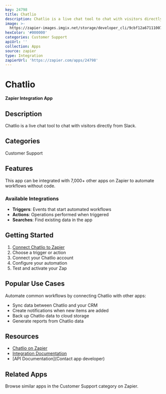 ```yaml
---
key: 24798
title: Chatlio
description: Chatlio is a live chat tool to chat with visitors directly from Slack.
image: >-
  https://zapier-images.imgix.net/storage/developer_cli/9cbf12a67111007434ddf9a16b4aaf34.png?auto=format%2Ccompress&ixlib=python-3.0.0&q=50
hexColor: '#000000'
categories: Customer Support
apiUrl: ''
collection: Apps
source: zapier
type: Integration
zapierUrl: 'https://zapier.com/apps/24798'
---
```

# Chatlio

**Zapier Integration App**

## Description

Chatlio is a live chat tool to chat with visitors directly from Slack.

## Categories

Customer Support

## Features

This app can be integrated with 7,000+ other apps on Zapier to automate workflows without code.

### Available Integrations

- **Triggers**: Events that start automated workflows
- **Actions**: Operations performed when triggered
- **Searches**: Find existing data in the app

## Getting Started

1. [Connect Chatlio to Zapier](https://zapier.com/apps/24798)
2. Choose a trigger or action
3. Connect your Chatlio account
4. Configure your automation
5. Test and activate your Zap

## Popular Use Cases

Automate common workflows by connecting Chatlio with other apps:

- Sync data between Chatlio and your CRM
- Create notifications when new items are added
- Back up Chatlio data to cloud storage
- Generate reports from Chatlio data

## Resources

- [Chatlio on Zapier](https://zapier.com/apps/24798)
- [Integration Documentation](https://zapier.com/apps/24798/integrations)
- [API Documentation](Contact app developer)

## Related Apps

Browse similar apps in the Customer Support category on Zapier.
